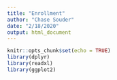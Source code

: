 ```yaml
---
title: "Enrollment"
author: "Chase Souder"
date: "2/18/2020"
output: html_document
---
```


```r
knitr::opts_chunk$set(echo = TRUE)
library(dplyr)
library(readxl)
library(ggplot2)
```

